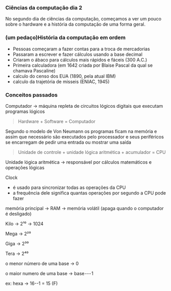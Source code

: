 




### Ciências da computação dia 2

No segundo dia de ciências da computação, começamos a ver um pouco sobre
o hardware e a história da computação de uma forma geral.








### (um pedaço)História da computação em ordem

-   Pessoas começaram a fazer contas para a troca de mercadorias
-   Passaram a escrever e fazer cálculos usando a base decimal
-   Criaram o ábaco para cálculos mais rápidos e fáceis (300 A.C.)
-   Primeira calculadora (em 1642 criada por Blaise Pascal da qual se
    chamava Pascaline)
-   calculo do censo dos EUA (1890, pela atual IBM)
-   calculo da trajetória de misseis (ENIAC, 1945)








### **Conceitos passados**

Computador → máquina repleta de circuitos lógicos digitais que executam
programas lógicos

> Hardware + Software = Computador

Segundo o modelo de Von Neumann os programas ficam na memória e assim
que necessário são executados pelo processador e seus periféricos se
encarregam de pedir uma entrada ou mostrar uma saída

> Unidade de controle + unidade lógica aritmética + acumulador = CPU

Unidade lógica aritmética → responsável por cálculos matemáticos e
operações lógicas

Clock

-   é usado para sincronizar todas as operações da CPU
-   a frequência dele significa quantas operações por segundo a CPU pode
    fazer

memória principal → RAM → memória volátil (apaga quando o computador é
desligado)

Kilo → 2¹⁰ → 1024

Mega → 2²⁰

Giga → 2³⁰

Tera → 2⁴⁰

o menor número de uma base → 0

o maior numero de uma base → base --- 1

ex: hexa → 16--1 = 15 (F)


